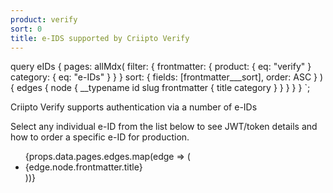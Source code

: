 ```yaml
---
product: verify
sort: 0
title: e-IDS supported by Criipto Verify
---
```


  query eIDs {
    pages: allMdx(
      filter: {
        frontmatter: {
          product: { eq: "verify" }
          category: { eq: "e-IDs" }
        }
      }
      sort: { fields: [frontmatter___sort], order: ASC }
    ) {
      edges {
        node {
          __typename
          id
          slug
          frontmatter {
            title
            category
          }
        }
      }
    }
  }
`;

Criipto Verify supports authentication via a number of e-IDs

Select any individual e-ID from the list below to see JWT/token details and how to order a specific e-ID for production.

<ul>
  {props.data.pages.edges.map(edge => (
    <li key={edge.node.id}><Link to={edge.node.slug}>{edge.node.frontmatter.title}</Link></li>
  ))}
</ul>
